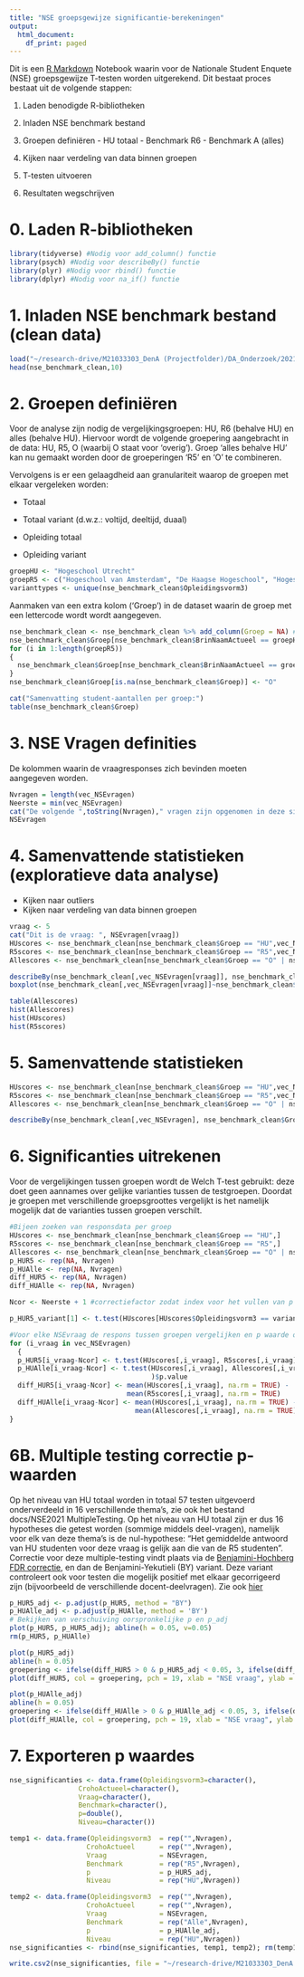 ```yaml
---
title: "NSE groepsgewijze significantie-berekeningen"
output:
  html_document:
    df_print: paged
---
```


Dit is een [R Markdown](http://rmarkdown.rstudio.com) Notebook waarin voor de Nationale Student Enquete (NSE) groepsgewijze T-testen worden uitgerekend. Dit bestaat proces bestaat uit de volgende stappen:

1.  Laden benodigde R-bibliotheken

2.  Inladen NSE benchmark bestand

3.  Groepen definiëren - HU totaal - Benchmark R6 - Benchmark A (alles)

4.  Kijken naar verdeling van data binnen groepen

5.  T-testen uitvoeren

6.  Resultaten wegschrijven

# 0. Laden R-bibliotheken

```r
library(tidyverse) #Nodig voor add_column() functie
library(psych) #Nodig voor describeBy() functie
library(plyr) #Nodig voor rbind() functie
library(dplyr) #Nodig voor na_if() functie
```

# 1. Inladen NSE benchmark bestand (clean data)

```r
load("~/research-drive/M21033303_DenA (Projectfolder)/DA_Onderzoek/2021nse/data_in/NSE2021 nse_benchmark_clean.RData")
head(nse_benchmark_clean,10)
```

# 2. Groepen definiëren

Voor de analyse zijn nodig de vergelijkingsgroepen: HU, R6 (behalve HU) en alles (behalve HU). Hiervoor wordt de volgende groepering aangebracht in de data: HU, R5, O (waarbij O staat voor 'overig'). Groep 'alles behalve HU' kan nu gemaakt worden door de groeperingen 'R5' en 'O' te combineren.

Vervolgens is er een gelaagdheid aan granulariteit waarop de groepen met elkaar vergeleken worden:

-   Totaal

-   Totaal variant (d.w.z.: voltijd, deeltijd, duaal)

-   Opleiding totaal

-   Opleiding variant

```r
groepHU <- "Hogeschool Utrecht"
groepR5 <- c("Hogeschool van Amsterdam", "De Haagse Hogeschool", "Hogeschool INHOLLAND", "Hogeschool Leiden", "Hogeschool Rotterdam")
varianttypes <- unique(nse_benchmark_clean$Opleidingsvorm3)
```

Aanmaken van een extra kolom ('Groep') in de dataset waarin de groep met een lettercode wordt wordt aangegeven.

```r
nse_benchmark_clean <- nse_benchmark_clean %>% add_column(Groep = NA) #lege kolom toevoegen
nse_benchmark_clean$Groep[nse_benchmark_clean$BrinNaamActueel == groepHU] <- "HU"
for (i in 1:length(groepR5))
{
  nse_benchmark_clean$Groep[nse_benchmark_clean$BrinNaamActueel == groepR5[i]] <- "R5"
}
nse_benchmark_clean$Groep[is.na(nse_benchmark_clean$Groep)] <- "O"

cat("Samenvatting student-aantallen per groep:")
table(nse_benchmark_clean$Groep)
```

# 3. NSE Vragen definities

De kolommen waarin de vraagresponses zich bevinden moeten aangegeven worden.

```r
Nvragen = length(vec_NSEvragen)
Neerste = min(vec_NSEvragen)
cat("De volgende ",toString(Nvragen)," vragen zijn opgenomen in deze significantie berekening:")
NSEvragen
```

# 4. Samenvattende statistieken (exploratieve data analyse)

-   Kijken naar outliers
-   Kijken naar verdeling van data binnen groepen

```r
vraag <- 5
cat("Dit is de vraag: ", NSEvragen[vraag])
HUscores <- nse_benchmark_clean[nse_benchmark_clean$Groep == "HU",vec_NSEvragen[vraag]]
R5scores <- nse_benchmark_clean[nse_benchmark_clean$Groep == "R5",vec_NSEvragen[vraag]]
Allescores <- nse_benchmark_clean[nse_benchmark_clean$Groep == "O" | nse_benchmark_clean$Groep == "R5", vec_NSEvragen[vraag]]

describeBy(nse_benchmark_clean[,vec_NSEvragen[vraag]], nse_benchmark_clean$Groep)
boxplot(nse_benchmark_clean[,vec_NSEvragen[vraag]]~nse_benchmark_clean$Groep, xlab = "Groep", ylab = NSEvragen[vraag])

table(Allescores)
hist(Allescores)
hist(HUscores)
hist(R5scores)
```

# 5. Samenvattende statistieken

```r

HUscores <- nse_benchmark_clean[nse_benchmark_clean$Groep == "HU",vec_NSEvragen]
R5scores <- nse_benchmark_clean[nse_benchmark_clean$Groep == "R5",vec_NSEvragen]
Allescores <- nse_benchmark_clean[nse_benchmark_clean$Groep == "O" | nse_benchmark_clean$Groep == "R5", vec_NSEvragen]

describeBy(nse_benchmark_clean[,vec_NSEvragen], nse_benchmark_clean$Groep)

```

# 6. Significanties uitrekenen

Voor de vergelijkingen tussen groepen wordt de Welch T-test gebruikt: deze doet geen aannames over gelijke varianties tussen de testgroepen. Doordat je groepen met verschillende groepsgroottes vergelijkt is het namelijk mogelijk dat de varianties tussen groepen verschilt.

```r
#Bijeen zoeken van responsdata per groep
HUscores <- nse_benchmark_clean[nse_benchmark_clean$Groep == "HU",]
R5scores <- nse_benchmark_clean[nse_benchmark_clean$Groep == "R5",]
Allescores <- nse_benchmark_clean[nse_benchmark_clean$Groep == "O" | nse_benchmark_clean$Groep == "R5",]
p_HUR5 <- rep(NA, Nvragen)
p_HUAlle <- rep(NA, Nvragen)
diff_HUR5 <- rep(NA, Nvragen)
diff_HUAlle <- rep(NA, Nvragen)

Ncor <- Neerste + 1 #correctiefactor zodat index voor het vullen van p waardes op 1 begint en niet op 28

p_HUR5_variant[1] <- t.test(HUscores[HUscores$Opleidingsvorm3 == varianttypes[1]],i_vraag], R5scores[,i_vraag])$p.value

#Voor elke NSEvraag de respons tussen groepen vergelijken en p waarde opslaan
for (i_vraag in vec_NSEvragen)
  {
  p_HUR5[i_vraag-Ncor] <- t.test(HUscores[,i_vraag], R5scores[,i_vraag])$p.value
  p_HUAlle[i_vraag-Ncor] <- t.test(HUscores[,i_vraag], Allescores[,i_vraag]
                                   )$p.value
  diff_HUR5[i_vraag-Ncor] <- mean(HUscores[,i_vraag], na.rm = TRUE) - 
                             mean(R5scores[,i_vraag], na.rm = TRUE)
  diff_HUAlle[i_vraag-Ncor] <- mean(HUscores[,i_vraag], na.rm = TRUE) - 
                               mean(Allescores[,i_vraag], na.rm = TRUE)
}
```

# 6B. Multiple testing correctie p-waarden

Op het niveau van HU totaal worden in totaal 57 testen uitgevoerd onderverdeeld in 16 verschillende thema's, zie ook het bestand docs/NSE2021 MultipleTesting. Op het niveau van HU totaal zijn er dus 16 hypotheses die getest worden (sommige middels deel-vragen), namelijk voor elk van deze thema's is de nul-hypothese: "Het gemiddelde antwoord van HU studenten voor deze vraag is gelijk aan die van de R5 studenten". Correctie voor deze multiple-testing vindt plaats via de [Benjamini-Hochberg FDR correctie](https://en.wikipedia.org/wiki/False_discovery_rate#Benjamini%E2%80%93Hochberg_procedure), en dan de Benjamini-Yekutieli (BY) variant. Deze variant controleert ook voor testen die mogelijk positief met elkaar gecorrigeerd zijn (bijvoorbeeld de verschillende docent-deelvragen). Zie ook [hier](https://projecteuclid.org/journals/annals-of-statistics/volume-29/issue-4/The-control-of-the-false-discovery-rate-in-multiple-testing/10.1214/aos/1013699998.full#:~:text=Abstract,many%20applied%20multiple%20testing%20problems.&text=For%20all%20other%20forms%20of,controls%20the%20false%20discovery%20rate.)

```r
p_HUR5_adj <- p.adjust(p_HUR5, method = "BY")
p_HUAlle_adj <- p.adjust(p_HUAlle, method = 'BY')
# Bekijken van verschuiving oorspronkelijke p en p_adj
plot(p_HUR5, p_HUR5_adj); abline(h = 0.05, v=0.05)
rm(p_HUR5, p_HUAlle)
```

```r
plot(p_HUR5_adj)
abline(h = 0.05)
groepering <- ifelse(diff_HUR5 > 0 & p_HUR5_adj < 0.05, 3, ifelse(diff_HUR5 < 0 & p_HUR5_adj < 0.05, 2, 1))
plot(diff_HUR5, col = groepering, pch = 19, xlab = "NSE vraag", ylab = "Gemiddelde verschil tussen HU en R5")
```

```r
plot(p_HUAlle_adj)
abline(h = 0.05)
groepering <- ifelse(diff_HUAlle > 0 & p_HUAlle_adj < 0.05, 3, ifelse(diff_HUAlle < 0 & p_HUAlle_adj < 0.05, 2, 1))
plot(diff_HUAlle, col = groepering, pch = 19, xlab = "NSE vraag", ylab = "Gemiddelde verschil tussen HU en alle andere hogescholen")
```

# 7. Exporteren p waardes

```r
nse_significanties <- data.frame(Opleidingsvorm3=character(),
                 CrohoActueel=character(),
                 Vraag=character(),
                 Benchmark=character(),
                 p=double(),
                 Niveau=character())
```

```r
temp1 <- data.frame(Opleidingsvorm3  = rep("",Nvragen), 
                   CrohoActueel      = rep("",Nvragen), 
                   Vraag             = NSEvragen, 
                   Benchmark         = rep("R5",Nvragen),  
                   p                 = p_HUR5_adj, 
                   Niveau            = rep("HU",Nvragen))

temp2 <- data.frame(Opleidingsvorm3  = rep("",Nvragen),
                   CrohoActueel      = rep("",Nvragen),
                   Vraag             = NSEvragen,
                   Benchmark         = rep("Alle",Nvragen),
                   p                 = p_HUAlle_adj,
                   Niveau            = rep("HU",Nvragen))
nse_significanties <- rbind(nse_significanties, temp1, temp2); rm(temp1, temp2)

```

```r
write.csv2(nse_significanties, file = "~/research-drive/M21033303_DenA (Projectfolder)/DA_Onderzoek/2021nse/data_uit/NSEsignificantietabel.csv")
```
